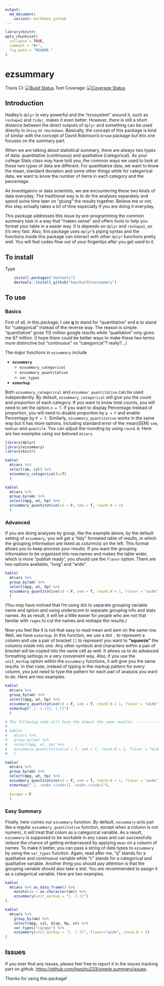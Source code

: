 ```yaml
---
output: 
  md_document:
    variant: markdown_github
---
```

<!-- README.md is generated from README.Rmd. Please edit that file -->

```r
library(knitr)
opts_chunk$set(
  collapse = TRUE,
  comment = "#>",
  fig.path = "README-"
)
```

# ezsummary 
Travis CI: [![Build Status](https://travis-ci.org/haozhu233/ezsummary.svg?branch=master)](https://travis-ci.org/haozhu233/ezsummary)  Test Coverage: [![Coverage Status](https://coveralls.io/repos/haozhu233/ezsummary/badge.svg?branch=master&service=github)](https://coveralls.io/github/haozhu233/ezsummary?branch=master)


## Introduction
Hadley's `dplyr` is very powerful and the "ecosystem" around it, such as `reshape2` and `tidyr`, makes it even better. However, there is still a short distance between the direct outputs of `dplyr` and something can be used directly in `Shiny` or `rmarkdown`. Basically, the concept of this package is kind of similar with the concept of David Robinson's `broom` package but this one focuses on the summary part.  

When we are talking about statistical summary, there are always two types of data: quantitative (continuous) and qualitative (categorical). As your college Stats class may have told you, the common ways we used to look at these two types of data are different. For quantitative data, we want to know the mean, standard deviation and some other things while for categorical data, we want to know the number of items in each category and the percentage.  

As investigators or data scientists, we are encountering these two kinds of data everyday. The traditional way is to do the analyses separately and spend some time later on "gluing" the results together. Believe me or not, this step actually takes a lot of time especially if you are doing it everyday.

This package addresses this issue by pre-programming the common summary task in a way that "makes sense" and offers tools to help you format your table in a easier way. It is depends on `dplyr` and `reshape2`, so it's very fast. Also, this package uses `dplyr`'s piping syntax and the functions inside this package can interact with other `dplyr` functions pretty well. You will feel codes flow out of your fingertips after you get used to it. 

## To install
Type  
``` r
    install.packages("devtools")
    devtools::install_github("haozhu233/ezsummary")
```
  
## To use

### Basics

First of all, in this package, I use **q** to stand for "quantitative" and **c** to stand for "categorical" instead of the reverse way. The reason is simple: "quantitative" gives 112 million google results while "qualitative" only gives me 67 million. (I hope there could be better ways to make these two terms more distinctive but "continuous" vs "categorical"? really?...)

The major functions in `ezsummary` include 

* __`ezsummary`__ 
  + `ezsummary_categorical`
  + `ezsummary_quantitative`
  + `var_types`
* __`ezmarkup`__

Both `ezsummary_categorical` and `ezsummar_quantitative` can be used independently. By default, `ezsummary_categorical` will give you the count and proportion of each category. If you want to know total counts, you will need to set the option `n = T`. If you want to display Percentage instead of proportion, you will need to disable proportion by `p = F` and enable Percentage by `P = T`. Similarly, `ezsummary_quantitative` works in the same way but it has more options, including standard error of the mean(SEM) `sem`, `median` and `quantile`. You can adjust the rounding by using `round.N`.
Here are two examples using our beloved `mtcars`.

```r
library(dplyr)
library(ezsummary)
library(knitr)

kable(
  mtcars %>%
  select(am, cyl) %>%
  ezsummary_categorical(n=T)
  )

kable(
  mtcars %>%
  group_by(am) %>%
  select(mpg, wt, hp) %>%
  ezsummary_quantitative(sd = F, sem = T, round.N = 1)
  )
```

### Advanced
If you are doing analyses by group, like the example above, by the default setting of `ezsummary`, you will get a "tidy" formated table of results, in which the grouping information are listed as column(s) on the left. This format allows you to keep process your results. If you want the grouping information to be organized into row.names and makes the table wider, which is more "publish ready", you should use the `flavor` option. There are two options available, "long" and "wide".

```r
kable(
  mtcars %>%
  group_by(am) %>%
  select(mpg, wt, hp) %>%
  ezsummary_quantitative(sd = F, sem = T, round.N = 1, flavor = "wide")
  )
```

(You may have notived that I'm using dot to separate grouping variable name and option and using underscore to separate grouping info and stats names. As as result, it will be a little easier for people who are not that familar with `regex` to cut the names and reshape the results.)

Now you feel like it is not that easy to read mean and sem on the same row. Well, we have `ezmarkup`. In this function, we use a dot `.` to represent a column and use a pair of bracket `[]` to represent you want to __"squeeze"__ the columns inside into one. Any other symbols and characters within a pair of bracket will be copied into the same cell as well. It allows us to do advanced formatting settings in a very convenient way. Also, if you use the `unit_markup` option within the `ezsummary` functions, it will give you the same results. In that case, instead of typing in the markup pattern for every column, you just need to type the pattern for each pair of analysis you want to do. Here are two examples. 

```r
kable(
  mtcars %>%
  group_by(am) %>%
  select(mpg, wt, hp) %>%
  ezsummary_quantitative(sd = F, sem = T, round.N = 1, flavor = "wide") %>%
  ezmarkup(".[. (.)][. (.)]")
  )

# The following code will have the almost the same results: -------------
#
# kable(
#   mtcars %>%
#   group_by(am) %>%
#   select(mpg, wt, hp) %>%
#   ezsummary_quantitative(sd = F, sem = T, round.N = 1, flavor = "wide", unit_markup = "[. (.)]")
#   )

kable(
  mtcars %>%
  group_by(am) %>%
  select(mpg, wt, hp) %>%
  ezsummary_quantitative(sd = F, sem = T, round.N = 1, flavor = "wide") %>%
  ezmarkup(".[. <sub>.</sub>][. <sub>.</sub>]"),
  
  escape = F
  )
```

### Easy Summary
Finally, here comes our `ezsummary` function. By default, `ezsummary` acts just like a regular `ezsummary_quantitative` function, except when a column is not numeric, it will treat that colum as a categorical variable. As a result, `ezsummary` is supposed to be workable in any cases and can successfully reduce the chance of getting embarrassed by applying `mean` on a column of names. To make it better, you can pass a string of data types to `ezsummary` by using the `var_types` function. Again, read after me, "q" stands for a qualitative and continuous variable while "c" stands for a categorical and qualitative variable. Another thing you should pay attention is that the grouping variable should also take a slot. You are recommended to assign it as a categorical variable. Here are two examples. 

```r
kable(
  mtcars %>% as_data_frame() %>% 
    mutate(am = as.character(am)) %>% 
    ezsummary(unit_markup = "[. (.)]")
)

kable(
  mtcars %>% 
    group_by(am) %>%
    select(mpg, cyl, disp, hp, vs) %>%
    var_types("cqcqqc") %>%
    ezsummary(unit_markup = "[. (.)]", flavor="wide", round.N = 2)
)
```


## Issues
If you ever find any issues, please feel free to report it in the issues tracking part on github. [https://github.com/haozhu233/simple.summary/issues](https://github.com/haozhu233/simple.summary/issues). 

Thanks for using this package!
